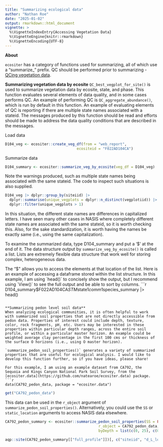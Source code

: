 ```yaml
---
title: "Summarizing ecological data"
author: "Nathan Roe"
date: "2025-01-02"
output: rmarkdown::html_document
vignette: >
  %\VignetteIndexEntry{Accessing Vegetation Data}
  %\VignetteEngine{knitr::rmarkdown}
  %\VignetteEncoding{UTF-8}
---
```


**About**

`ecositer` has a category of functions used for summarizing, all of which use a "summarize_" prefix. QC should be performed prior to summarizing - [QCing vegetation data](https://natearoe.github.io/ecositer/articles/qc_vegetation_data.html). 

**Summarizing vegetation data by ecosite**
`QC_best_vegplot_for_site()` is used to summarize vegetation data by ecosite, state, and phase. This function evaluates several elements of data quality, and in some cases performs QC. An example of performing QC is `QC_aggregate_abundance()`, which is run by default in this function. An example of evaluating elements of QC is reporting if there are multiple state names associated with a stateid. The messages produced by this function should be read and efforts should be made to address the data quality conditions that are described in the messages. 

Load data
```r
D104_veg <- ecositer::create_veg_df(from = "web_report",
                                 ecositeid = "F022AD104CA")
```

Summarize data
```r
D104_summary <- ecositer::summarize_veg_by_ecosite(veg_df = D104_veg)
```

Note the warnings produced, such as multiple state names being associated with the same stateid. The code to inspect such situations is also supplied. 

```r
D104_veg |> dplyr::group_by(siteiid) |>
  dplyr::summarise(unique_vegplots = dplyr::n_distinct(vegplotiid)) |>
  dplyr::filter(unique_vegplots > 1)
```
In this situation, the different state names are differences in capitalized letters. I have seen many other cases in NASIS where completely different state names are associated with the same stateid, so it is worth checking this. Also, for the sake standardization, it is worth having the names be exactly same (i.e., using the same capitalization). 

To examine the summarized data, type D104_summary and put a '$' at the end of it. The data structure output by `summarize_veg_by_ecosite()` is called a list. Lists are extremely flexible data structure that work well for storing complex, heterogeneous data.

The "$" allows you to access the elements at that location of the list. Here is an example of accessing a dataframe stored within the list structure. In this example, I am using `head()` to concisely show the output, but I recommend using `View()` to see the full output and be able to sort by columns. 
```r
D104_summary$F022AD104CA$STM$state1$comm1$species_summary |> head()
```

**Summarizing pedon level soil data**
When analyzing ecological communities, it is often helpful to work with summarized soil properties that are not directly accessible from pedon data. Properties of interest could include depth, texture, color, rock fragments, pH, etc. Users may be interested in these properties within particular depth ranges, across the entire soil profile, or within a particular master horizon. An example could be weighted average clay percentage in the first 100 cms or thickness of the surface O horizons (i.e., using O master horizon).

`summarize_pedon_soil_properties()` generates a variety of summarized properties that are useful for ecological analysis. I would like to develop this function further, so if you have ideas, please share! 

For this example, I am using an example dataset from CA792, the Sequoia and Kings Canyon National Park Soil Survey, from the [ecositer.data](https://github.com/natearoe/ecositer.data) package.
```r
data(CA792_pedon_data, package = "ecositer.data")
```

```r
get("CA792_pedon_data")
```


This data can be used in the `r_object` argument of `summarize_pedon_soil_properties()`. Alternatively, you could use the `SS` or `static_location` arguments to access NASIS data elsewhere. 
```r
CA792_pedon_summary <- ecositer::summarize_pedon_soil_properties(SS = FALSE,
                                           r_object = CA792_pedon_data,
                                           byDepth = list(c(0, 25), c(0, 50)))

aqp::site(CA792_pedon_summary[["full_profile"]])[, c("siteiid", "d_L_lowest_mineral", "o_surf_thk", "b_clay_wtd", "full_prof_ph_wtd")] |> head()
```
